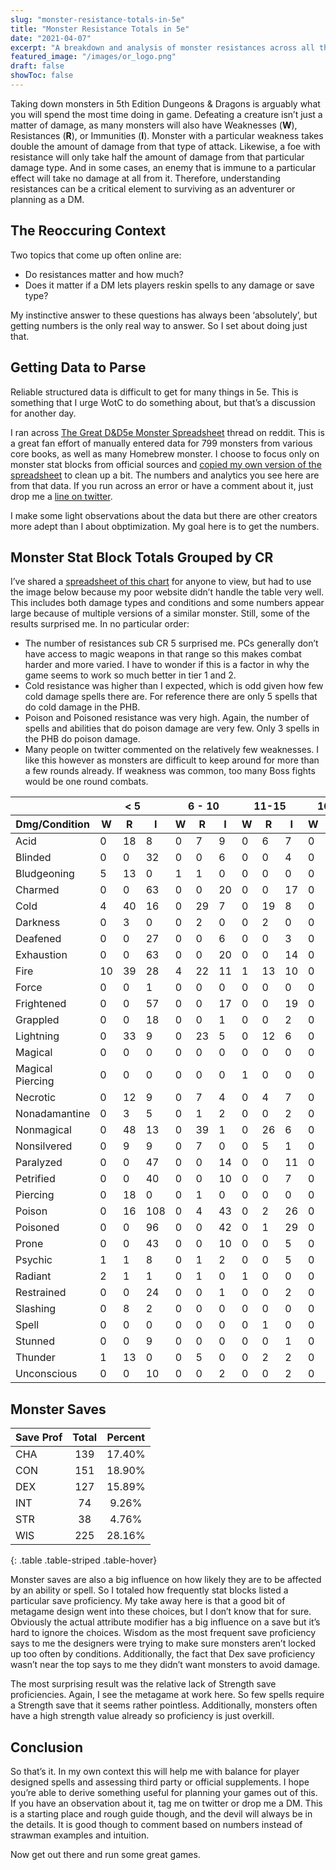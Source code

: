 ```yaml
---
slug: "monster-resistance-totals-in-5e"
title: "Monster Resistance Totals in 5e"
date: "2021-04-07"
excerpt: "A breakdown and analysis of monster resistances across all the 5th edition monster statblocks."
featured_image: "/images/or_logo.png"
draft: false
showToc: false
---
```


Taking down monsters in 5th Edition Dungeons & Dragons is arguably what you will spend the most time doing in game. Defeating a creature isn&#8217;t just a matter of damage, as many monsters will also have Weaknesses (**W**), Resistances (**R**), or Immunities (**I**). Monster with a particular weakness takes double the amount of damage from that type of attack. Likewise, a foe with resistance will only take half the amount of damage from that particular damage type. And in some cases, an enemy that is immune to a particular effect will take no damage at all from it. Therefore, understanding resistances can be a critical element to surviving as an adventurer or planning as a DM. 

## The Reoccuring Context 

Two topics that come up often online are:

  * Do resistances matter and how much? 
  * Does it matter if a DM lets players reskin spells to any damage or save type?

My instinctive answer to these questions has always been &#8216;absolutely&#8217;, but getting numbers is the only real way to answer. So I set about doing just that.

## Getting Data to Parse

Reliable structured data is difficult to get for many things in 5e. This is something that I urge WotC to do something about, but that&#8217;s a discussion for another day.

I ran across <a href="https://www.reddit.com/r/UnearthedArcana/comments/8zvr6s/the_great_dd5e_monster_spreadsheet/" target="_blank" rel="noreferrer noopener">The Great D&D5e Monster Spreadsheet</a> thread on reddit. This is a great fan effort of manually entered data for 799 monsters from various core books, as well as many Homebrew monster. I choose to focus only on monster stat blocks from official sources and <a href="https://docs.google.com/spreadsheets/d/1sx7Cc94yHu3UPjHf0uv1mHA8IoVyTxB4UWqGyLmUm6g/edit?usp=sharing" target="_blank" rel="noreferrer noopener">copied my own version of the spreadsheet</a> to clean up a bit. The numbers and analytics you see here are from that data. If you run across an error or have a comment about it, just drop me a <a href="https://www.twitter.com/optionalrule" target="_blank" rel="noreferrer noopener">line on twitter</a>.

I make some light observations about the data but there are other creators more adept than I about obptimization. My goal here is to get the numbers.

## Monster Stat Block Totals Grouped by CR

I&#8217;ve shared a <a href="https://docs.google.com/spreadsheets/d/1O2dyuRcBcMojO7cCwT5kHKRAK0AMenAQpCmazgCEn38/edit?usp=sharing" target="_blank" rel="noreferrer noopener">spreadsheet of this chart</a> for anyone to view, but had to use the image below because my poor website didn&#8217;t handle the table very well. This includes both damage types and conditions and some numbers appear large because of multiple versions of a similar monster. Still, some of the results surprised me. In no particular order:

  * The number of resistances sub CR 5 surprised me. PCs generally don&#8217;t have access to magic weapons in that range so this makes combat harder and more varied. I have to wonder if this is a factor in why the game seems to work so much better in tier 1 and 2.
  * Cold resistance was higher than I expected, which is odd given how few cold damage spells there are. For reference there are only 5 spells that do cold damage in the PHB.
  * Poison and Poisoned resistance was very high. Again, the number of spells and abilities that do poison damage are very few. Only 3 spells in the PHB do poison damage.
  * Many people on twitter commented on the relatively few weaknesses. I like this however as monsters are difficult to keep around for more than a few rounds already. If weakness was common, too many Boss fights would be one round combats.

<table class="table table-hover table-striped data-table">
   <thead>
   <tr>
      <th>&nbsp;</th>
      <th colspan="3">< 5</th>
      <th colspan="3">6 - 10</th>
      <th colspan="3">11-15</th>
      <th colspan="3">16 - 20</th>
      <th colspan="3">20 <</th>
      <th colspan="3">Totals</th>
    </tr>
    <tr>
      <th>Dmg/Condition</th>
      <th>W</th>
      <th>R</th>
      <th>I</th>
      <th>W</th>
      <th>R</th>
      <th>I</th>
      <th>W</th>
      <th>R</th>
      <th>I</th>
      <th>W</th>
      <th>R</th>
      <th>I</th>
      <th>W</th>
      <th>R</th>
      <th>I</th>
      <th>W</th>
      <th>R</th>
      <th>I</th>
      </tr>
   </thead>
   <tbody>
   <tr>
      <td>Acid</td>
      <td>0</td>
      <td>18</td>
      <td>8</td>
      <td>0</td>
      <td>7</td>
      <td>9</td>
      <td>0</td>
      <td>6</td>
      <td>7</td>
      <td>0</td>
      <td>1</td>
      <td>2</td>
      <td>0</td>
      <td>0</td>
      <td>3</td>
      <td>0</td>
      <td>32</td>
      <td>29</td>
   </tr>
   <tr>
      <td>Blinded</td>
      <td>0</td>
      <td>0</td>
      <td>32</td>
      <td>0</td>
      <td>0</td>
      <td>6</td>
      <td>0</td>
      <td>0</td>
      <td>4</td>
      <td>0</td>
      <td>0</td>
      <td>0</td>
      <td>0</td>
      <td>0</td>
      <td>3</td>
      <td>0</td>
      <td>0</td>
      <td>45</td>
   </tr>
   <tr>
      <td>Bludgeoning</td>
      <td>5</td>
      <td>13</td>
      <td>0</td>
      <td>1</td>
      <td>1</td>
      <td>0</td>
      <td>0</td>
      <td>0</td>
      <td>0</td>
      <td>0</td>
      <td>0</td>
      <td>0</td>
      <td>0</td>
      <td>0</td>
      <td>0</td>
      <td>6</td>
      <td>14</td>
      <td>0</td>
   </tr>
   <tr>
      <td>Charmed</td>
      <td>0</td>
      <td>0</td>
      <td>63</td>
      <td>0</td>
      <td>0</td>
      <td>20</td>
      <td>0</td>
      <td>0</td>
      <td>17</td>
      <td>0</td>
      <td>0</td>
      <td>16</td>
      <td>0</td>
      <td>0</td>
      <td>19</td>
      <td>0</td>
      <td>0</td>
      <td>135</td>
   </tr>
   <tr>
      <td>Cold</td>
      <td>4</td>
      <td>40</td>
      <td>16</td>
      <td>0</td>
      <td>29</td>
      <td>7</td>
      <td>0</td>
      <td>19</td>
      <td>8</td>
      <td>0</td>
      <td>16</td>
      <td>3</td>
      <td>0</td>
      <td>15</td>
      <td>3</td>
      <td>4</td>
      <td>119</td>
      <td>37</td>
   </tr>
   <tr>
      <td>Darkness</td>
      <td>0</td>
      <td>3</td>
      <td>0</td>
      <td>0</td>
      <td>2</td>
      <td>0</td>
      <td>0</td>
      <td>2</td>
      <td>0</td>
      <td>0</td>
      <td>0</td>
      <td>0</td>
      <td>0</td>
      <td>0</td>
      <td>0</td>
      <td>0</td>
      <td>7</td>
      <td>0</td>
   </tr>
   <tr>
      <td>Deafened</td>
      <td>0</td>
      <td>0</td>
      <td>27</td>
      <td>0</td>
      <td>0</td>
      <td>6</td>
      <td>0</td>
      <td>0</td>
      <td>3</td>
      <td>0</td>
      <td>0</td>
      <td>2</td>
      <td>0</td>
      <td>0</td>
      <td>3</td>
      <td>0</td>
      <td>0</td>
      <td>41</td>
   </tr>
   <tr>
      <td>Exhaustion</td>
      <td>0</td>
      <td>0</td>
      <td>63</td>
      <td>0</td>
      <td>0</td>
      <td>20</td>
      <td>0</td>
      <td>0</td>
      <td>14</td>
      <td>0</td>
      <td>0</td>
      <td>11</td>
      <td>0</td>
      <td>0</td>
      <td>19</td>
      <td>0</td>
      <td>0</td>
      <td>127</td>
   </tr>
   <tr>
      <td>Fire</td>
      <td>10</td>
      <td>39</td>
      <td>28</td>
      <td>4</td>
      <td>22</td>
      <td>11</td>
      <td>1</td>
      <td>13</td>
      <td>10</td>
      <td>0</td>
      <td>7</td>
      <td>13</td>
      <td>0</td>
      <td>11</td>
      <td>7</td>
      <td>15</td>
      <td>92</td>
      <td>69</td>
   </tr>
   <tr>
      <td>Force</td>
      <td>0</td>
      <td>0</td>
      <td>1</td>
      <td>0</td>
      <td>0</td>
      <td>0</td>
      <td>0</td>
      <td>0</td>
      <td>0</td>
      <td>0</td>
      <td>0</td>
      <td>0</td>
      <td>0</td>
      <td>0</td>
      <td>0</td>
      <td>0</td>
      <td>0</td>
      <td>1</td>
   </tr>
   <tr>
      <td>Frightened</td>
      <td>0</td>
      <td>0</td>
      <td>57</td>
      <td>0</td>
      <td>0</td>
      <td>17</td>
      <td>0</td>
      <td>0</td>
      <td>19</td>
      <td>0</td>
      <td>0</td>
      <td>15</td>
      <td>0</td>
      <td>0</td>
      <td>20</td>
      <td>0</td>
      <td>0</td>
      <td>128</td>
   </tr>
   <tr>
      <td>Grappled</td>
      <td>0</td>
      <td>0</td>
      <td>18</td>
      <td>0</td>
      <td>0</td>
      <td>1</td>
      <td>0</td>
      <td>0</td>
      <td>2</td>
      <td>0</td>
      <td>0</td>
      <td>3</td>
      <td>0</td>
      <td>0</td>
      <td>3</td>
      <td>0</td>
      <td>0</td>
      <td>27</td>
   </tr>
   <tr>
      <td>Lightning</td>
      <td>0</td>
      <td>33</td>
      <td>9</td>
      <td>0</td>
      <td>23</td>
      <td>5</td>
      <td>0</td>
      <td>12</td>
      <td>6</td>
      <td>0</td>
      <td>7</td>
      <td>4</td>
      <td>0</td>
      <td>12</td>
      <td>5</td>
      <td>0</td>
      <td>87</td>
      <td>29</td>
   </tr>
   <tr>
      <td>Magical</td>
      <td>0</td>
      <td>0</td>
      <td>0</td>
      <td>0</td>
      <td>0</td>
      <td>0</td>
      <td>0</td>
      <td>0</td>
      <td>0</td>
      <td>0</td>
      <td>1</td>
      <td>0</td>
      <td>0</td>
      <td>0</td>
      <td>0</td>
      <td>0</td>
      <td>1</td>
      <td>0</td>
   </tr>
   <tr>
      <td>Magical Piercing</td>
      <td>0</td>
      <td>0</td>
      <td>0</td>
      <td>0</td>
      <td>0</td>
      <td>0</td>
      <td>1</td>
      <td>0</td>
      <td>0</td>
      <td>0</td>
      <td>0</td>
      <td>0</td>
      <td>0</td>
      <td>0</td>
      <td>0</td>
      <td>1</td>
      <td>0</td>
      <td>0</td>
   </tr>
   <tr>
      <td>Necrotic</td>
      <td>0</td>
      <td>12</td>
      <td>9</td>
      <td>0</td>
      <td>7</td>
      <td>4</td>
      <td>0</td>
      <td>4</td>
      <td>7</td>
      <td>0</td>
      <td>1</td>
      <td>3</td>
      <td>0</td>
      <td>2</td>
      <td>3</td>
      <td>0</td>
      <td>26</td>
      <td>26</td>
   </tr>
   <tr>
      <td>Nonadamantine</td>
      <td>0</td>
      <td>3</td>
      <td>5</td>
      <td>0</td>
      <td>1</td>
      <td>2</td>
      <td>0</td>
      <td>0</td>
      <td>2</td>
      <td>0</td>
      <td>0</td>
      <td>1</td>
      <td>0</td>
      <td>0</td>
      <td>0</td>
      <td>0</td>
      <td>4</td>
      <td>10</td>
   </tr>
   <tr>
      <td>Nonmagical</td>
      <td>0</td>
      <td>48</td>
      <td>13</td>
      <td>0</td>
      <td>39</td>
      <td>1</td>
      <td>0</td>
      <td>26</td>
      <td>6</td>
      <td>0</td>
      <td>21</td>
      <td>3</td>
      <td>0</td>
      <td>10</td>
      <td>14</td>
      <td>0</td>
      <td>144</td>
      <td>37</td>
   </tr>
   <tr>
      <td>Nonsilvered</td>
      <td>0</td>
      <td>9</td>
      <td>9</td>
      <td>0</td>
      <td>7</td>
      <td>0</td>
      <td>0</td>
      <td>5</td>
      <td>1</td>
      <td>0</td>
      <td>7</td>
      <td>0</td>
      <td>0</td>
      <td>4</td>
      <td>0</td>
      <td>0</td>
      <td>32</td>
      <td>10</td>
   </tr>
   <tr>
      <td>Paralyzed</td>
      <td>0</td>
      <td>0</td>
      <td>47</td>
      <td>0</td>
      <td>0</td>
      <td>14</td>
      <td>0</td>
      <td>0</td>
      <td>11</td>
      <td>0</td>
      <td>0</td>
      <td>12</td>
      <td>0</td>
      <td>0</td>
      <td>9</td>
      <td>0</td>
      <td>0</td>
      <td>93</td>
   </tr>
   <tr>
      <td>Petrified</td>
      <td>0</td>
      <td>0</td>
      <td>40</td>
      <td>0</td>
      <td>0</td>
      <td>10</td>
      <td>0</td>
      <td>0</td>
      <td>7</td>
      <td>0</td>
      <td>0</td>
      <td>11</td>
      <td>0</td>
      <td>0</td>
      <td>5</td>
      <td>0</td>
      <td>0</td>
      <td>73</td>
   </tr>
   <tr>
      <td>Piercing</td>
      <td>0</td>
      <td>18</td>
      <td>0</td>
      <td>0</td>
      <td>1</td>
      <td>0</td>
      <td>0</td>
      <td>0</td>
      <td>0</td>
      <td>0</td>
      <td>0</td>
      <td>0</td>
      <td>0</td>
      <td>0</td>
      <td>0</td>
      <td>0</td>
      <td>19</td>
      <td>0</td>
   </tr>
   <tr>
      <td>Poison</td>
      <td>0</td>
      <td>16</td>
      <td>108</td>
      <td>0</td>
      <td>4</td>
      <td>43</td>
      <td>0</td>
      <td>2</td>
      <td>26</td>
      <td>0</td>
      <td>1</td>
      <td>21</td>
      <td>0</td>
      <td>0</td>
      <td>22</td>
      <td>0</td>
      <td>23</td>
      <td>220</td>
   </tr>
   <tr>
      <td>Poisoned</td>
      <td>0</td>
      <td>0</td>
      <td>96</td>
      <td>0</td>
      <td>0</td>
      <td>42</td>
      <td>0</td>
      <td>1</td>
      <td>29</td>
      <td>0</td>
      <td>1</td>
      <td>23</td>
      <td>0</td>
      <td>0</td>
      <td>22</td>
      <td>0</td>
      <td>2</td>
      <td>212</td>
   </tr>
   <tr>
      <td>Prone</td>
      <td>0</td>
      <td>0</td>
      <td>43</td>
      <td>0</td>
      <td>0</td>
      <td>10</td>
      <td>0</td>
      <td>0</td>
      <td>5</td>
      <td>0</td>
      <td>0</td>
      <td>8</td>
      <td>0</td>
      <td>0</td>
      <td>4</td>
      <td>0</td>
      <td>0</td>
      <td>70</td>
   </tr>
   <tr>
      <td>Psychic</td>
      <td>1</td>
      <td>1</td>
      <td>8</td>
      <td>0</td>
      <td>1</td>
      <td>2</td>
      <td>0</td>
      <td>0</td>
      <td>5</td>
      <td>0</td>
      <td>1</td>
      <td>5</td>
      <td>0</td>
      <td>0</td>
      <td>0</td>
      <td>1</td>
      <td>3</td>
      <td>20</td>
   </tr>
   <tr>
      <td>Radiant</td>
      <td>2</td>
      <td>1</td>
      <td>1</td>
      <td>0</td>
      <td>1</td>
      <td>0</td>
      <td>1</td>
      <td>0</td>
      <td>0</td>
      <td>0</td>
      <td>1</td>
      <td>0</td>
      <td>0</td>
      <td>2</td>
      <td>0</td>
      <td>3</td>
      <td>5</td>
      <td>1</td>
   </tr>
   <tr>
      <td>Restrained</td>
      <td>0</td>
      <td>0</td>
      <td>24</td>
      <td>0</td>
      <td>0</td>
      <td>1</td>
      <td>0</td>
      <td>0</td>
      <td>2</td>
      <td>0</td>
      <td>0</td>
      <td>7</td>
      <td>0</td>
      <td>0</td>
      <td>3</td>
      <td>0</td>
      <td>0</td>
      <td>37</td>
   </tr>
   <tr>
      <td>Slashing</td>
      <td>0</td>
      <td>8</td>
      <td>2</td>
      <td>0</td>
      <td>0</td>
      <td>0</td>
      <td>0</td>
      <td>0</td>
      <td>0</td>
      <td>0</td>
      <td>0</td>
      <td>0</td>
      <td>0</td>
      <td>0</td>
      <td>0</td>
      <td>0</td>
      <td>8</td>
      <td>2</td>
   </tr>
   <tr>
      <td>Spell</td>
      <td>0</td>
      <td>0</td>
      <td>0</td>
      <td>0</td>
      <td>0</td>
      <td>0</td>
      <td>0</td>
      <td>1</td>
      <td>0</td>
      <td>0</td>
      <td>0</td>
      <td>0</td>
      <td>0</td>
      <td>0</td>
      <td>0</td>
      <td>0</td>
      <td>1</td>
      <td>0</td>
   </tr>
   <tr>
      <td>Stunned</td>
      <td>0</td>
      <td>0</td>
      <td>9</td>
      <td>0</td>
      <td>0</td>
      <td>0</td>
      <td>0</td>
      <td>0</td>
      <td>1</td>
      <td>0</td>
      <td>0</td>
      <td>4</td>
      <td>0</td>
      <td>0</td>
      <td>6</td>
      <td>0</td>
      <td>0</td>
      <td>20</td>
   </tr>
   <tr>
      <td>Thunder</td>
      <td>1</td>
      <td>13</td>
      <td>0</td>
      <td>0</td>
      <td>5</td>
      <td>0</td>
      <td>0</td>
      <td>2</td>
      <td>2</td>
      <td>0</td>
      <td>2</td>
      <td>2</td>
      <td>1</td>
      <td>0</td>
      <td>1</td>
      <td>2</td>
      <td>22</td>
      <td>5</td>
   </tr>
   <tr>
      <td>Unconscious</td>
      <td>0</td>
      <td>0</td>
      <td>10</td>
      <td>0</td>
      <td>0</td>
      <td>2</td>
      <td>0</td>
      <td>0</td>
      <td>2</td>
      <td>0</td>
      <td>0</td>
      <td>1</td>
      <td>0</td>
      <td>0</td>
      <td>2</td>
      <td>0</td>
      <td>0</td>
      <td>17</td>
   </tr>
   </tbody>
</table>

## Monster Saves

| Save Prof | Total | Percent |
| --------- | :---: | :-----: |
| CHA       | 139   | 17.40%  |
| CON       | 151   | 18.90%  |
| DEX       | 127   | 15.89%  |
| INT       | 74    | 9.26%   |
| STR       | 38    | 4.76%   |
| WIS       | 225   | 28.16%  |
{: .table .table-striped .table-hover}

Monster saves are also a big influence on how likely they are to be affected by an ability or spell. So I totaled how frequently stat blocks listed a particular save proficiency. My take away here is that a good bit of metagame design went into these choices, but I don&#8217;t know that for sure. Obviously the actual attribute modifier has a big influence on a save but it&#8217;s hard to ignore the choices. Wisdom as the most frequent save proficiency says to me the designers were trying to make sure monsters aren&#8217;t locked up too often by conditions. Additionally, the fact that Dex save proficiency wasn&#8217;t near the top says to me they didn&#8217;t want monsters to avoid damage. 

The most surprising result was the relative lack of Strength save proficiencies. Again, I see the metagame at work here. So few spells require a Strength save that it seems rather pointless. Additionally, monsters often have a high strength value already so proficiency is just overkill.

## Conclusion

So that&#8217;s it. In my own context this will help me with balance for player designed spells and assessing third party or official supplements. I hope you&#8217;re able to derive something useful for planning your games out of this. If you have an observation about it, tag me on twitter or drop me a DM. This is a starting place and rough guide though, and the devil will always be in the details. It is good though to comment based on numbers instead of strawman examples and intuition.

Now get out there and run some great games.